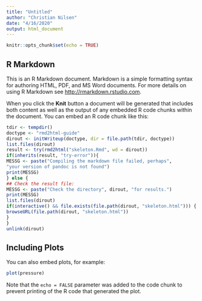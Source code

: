 ```yaml
---
title: "Untitled"
author: "Christian Nilsen"
date: "4/16/2020"
output: html_document
---
```


```r
knitr::opts_chunk$set(echo = TRUE)
```

## R Markdown

This is an R Markdown document. Markdown is a simple formatting syntax for authoring HTML, PDF, and MS Word documents. For more details on using R Markdown see <http://rmarkdown.rstudio.com>.

When you click the **Knit** button a document will be generated that includes both content as well as the output of any embedded R code chunks within the document. You can embed an R code chunk like this:

```r
tdir <- tempdir()
doctype <- "rmd2html-guide"
dirout <- initWriteup(doctype, dir = file.path(tdir, doctype))
list.files(dirout)
result <- try(rmd2html("skeleton.Rmd", wd = dirout))
if(inherits(result, "try-error")){
MESSG <- paste("Compiling the markdown file failed, perhaps",
"your version of pandoc is not found")
print(MESSG)
} else {
## Check the result file:
MESSG <- paste("Check the directory", dirout, "for results.")
print(MESSG)
list.files(dirout)
if(interactive() && file.exists(file.path(dirout, "skeleton.html"))) {
browseURL(file.path(dirout, "skeleton.html"))
}
}
unlink(dirout)
```

## Including Plots

You can also embed plots, for example:

```r
plot(pressure)
```

Note that the `echo = FALSE` parameter was added to the code chunk to prevent printing of the R code that generated the plot.
